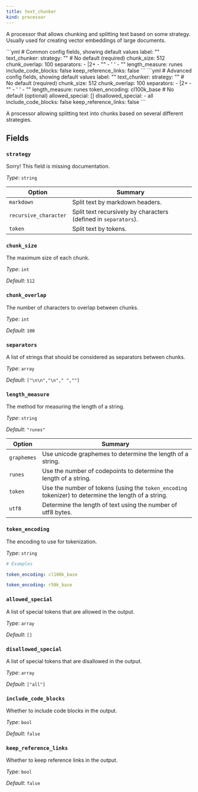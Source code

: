 ```yaml
---
title: text_chunker
kind: processor
---
```


A processor that allows chunking and splitting text based on some strategy. Usually used for creating vector embeddings of large documents.


<Tabs>
<TabItem label="Common">
```yml
# Common config fields, showing default values
label: ""
text_chunker:
  strategy: "" # No default (required)
  chunk_size: 512
  chunk_overlap: 100
  separators:
    - |2+
    - ""
    - ' '
    - ""
  length_measure: runes
  include_code_blocks: false
  keep_reference_links: false
```
</TabItem>
<TabItem label="Advanced">
```yml
# Advanced config fields, showing default values
label: ""
text_chunker:
  strategy: "" # No default (required)
  chunk_size: 512
  chunk_overlap: 100
  separators:
    - |2+
    - ""
    - ' '
    - ""
  length_measure: runes
  token_encoding: cl100k_base # No default (optional)
  allowed_special: []
  disallowed_special:
    - all
  include_code_blocks: false
  keep_reference_links: false
```
</TabItem>
</Tabs>

A processor allowing splitting text into chunks based on several different strategies.

## Fields

### `strategy`

Sorry! This field is missing documentation.


*Type*: `string`



| Option | Summary |
| ------ | ------- |
| `markdown` | Split text by markdown headers. |
| `recursive_character` | Split text recursively by characters (defined in `separators`). |
| `token` | Split text by tokens. |


### `chunk_size`

The maximum size of each chunk.


*Type*: `int`

*Default*: `512`

### `chunk_overlap`

The number of characters to overlap between chunks.


*Type*: `int`

*Default*: `100`

### `separators`

A list of strings that should be considered as separators between chunks.


*Type*: `array`

*Default*: `["\n\n","\n"," ",""]`

### `length_measure`

The method for measuring the length of a string.


*Type*: `string`

*Default*: `"runes"`


| Option | Summary |
| ------ | ------- |
| `graphemes` | Use unicode graphemes to determine the length of a string. |
| `runes` | Use the number of codepoints to determine the length of a string. |
| `token` | Use the number of tokens (using the `token_encoding` tokenizer) to determine the length of a string. |
| `utf8` | Determine the length of text using the number of utf8 bytes. |


### `token_encoding`

The encoding to use for tokenization.


*Type*: `string`


```yml
# Examples

token_encoding: cl100k_base

token_encoding: r50k_base
```

### `allowed_special`

A list of special tokens that are allowed in the output.


*Type*: `array`

*Default*: `[]`

### `disallowed_special`

A list of special tokens that are disallowed in the output.


*Type*: `array`

*Default*: `["all"]`

### `include_code_blocks`

Whether to include code blocks in the output.


*Type*: `bool`

*Default*: `false`

### `keep_reference_links`

Whether to keep reference links in the output.


*Type*: `bool`

*Default*: `false`


